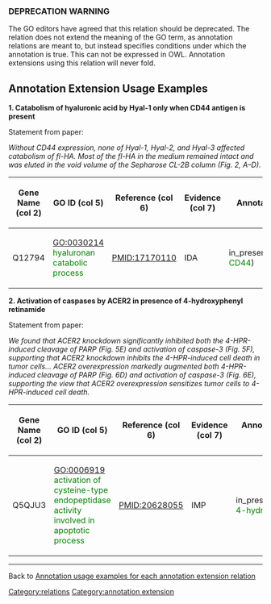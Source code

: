 === DEPRECATION WARNING ===

The GO editors have agreed that this relation should be deprecated.  The relation does not extend the meaning of the GO term, as annotation relations are meant to, but instead specifies conditions under which the annotation is true.  This can not be expressed in OWL.  Annotation extensions using this relation will never fold.

==Annotation Extension Usage Examples==

'''1. Catabolism of hyaluronic acid by Hyal-1 only when CD44 antigen is present'''

Statement from paper:

''Without CD44 expression, none of Hyal-1, Hyal-2, and Hyal-3 affected catabolism of fl-HA. Most of the fl-HA in the medium remained intact and was eluted in the void volume of the Sepharose CL-2B column (Fig. 2, A–D).''



{| class="wikitable" border="1"
|-
! Gene Name (col 2)
! GO ID (col 5)
! Reference (col 6)
! Evidence (col 7)
! Annotation Extension (col 16)
|-
| Q12794
| GO:0030214 <span style="color:green">hyaluronan catabolic process</span>
| PMID:17170110
| IDA
| 
in_presence_of(UniProtKB:P16070 <span style="color:green">CD44</span>)
|}

'''2. Activation of caspases by ACER2 in presence of 4-hydroxyphenyl retinamide'''

Statement from paper:

''We found that ACER2 knockdown significantly inhibited both the 4-HPR-induced cleavage of PARP (Fig. 5E) and activation of caspase-3 (Fig. 5F), supporting that ACER2 knockdown inhibits the 4-HPR-induced cell death in tumor cells... ACER2 overexpression markedly augmented both 4-HPR-induced cleavage of PARP (Fig. 6D) and activation of caspase-3 (Fig. 6E), supporting the view that ACER2 overexpression sensitizes tumor cells to 4-HPR-induced cell death.''



{| class="wikitable" border="1"
|-
! Gene Name (col 2)
! GO ID (col 5)
! Reference (col 6)
! Evidence (col 7)
! Annotation Extension (col 16)
|-
| Q5QJU3
| GO:0006919 <span style="color:green">activation of cysteine-type endopeptidase activity involved in apoptotic process</span>
| PMID:20628055
| IMP
| 
in_presence_of(CHEBI:42588 <span style="color:green">4-hydroxyphenyl retinamide</span>)
|}
----


Back to [http://wiki.geneontology.org/index.php/Annotation_usage_examples_for_each_annotation_extension_relation  Annotation usage examples for each annotation extension relation]

[[Category:relations]]
[[Category:annotation extension]]